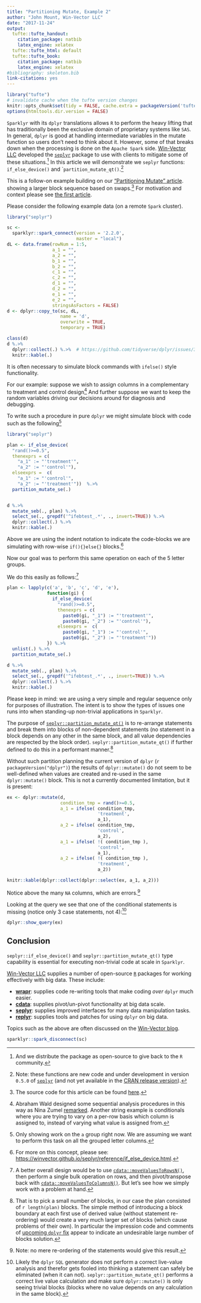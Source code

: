 ```yaml
---
title: "Partitioning Mutate, Example 2"
author: "John Mount, Win-Vector LLC"
date: "2017-11-24"
output:
  tufte::tufte_handout:
    citation_package: natbib
    latex_engine: xelatex
  tufte::tufte_html: default
  tufte::tufte_book:
    citation_package: natbib
    latex_engine: xelatex
#bibliography: skeleton.bib
link-citations: yes
---
```


```r
library("tufte")
# invalidate cache when the tufte version changes
knitr::opts_chunk$set(tidy = FALSE, cache.extra = packageVersion('tufte'))
options(htmltools.dir.version = FALSE)
```

`Sparklyr` with its `dplyr` translations allows `R` to perform the heavy lifting that has traditionally been the exclusive domain of proprietary systems like `SAS`.
In general, `dplyr` is good at handling intermediate variables in the mutate function so users don't need to think about it.
However, some of that breaks down when the processing is done on the `Apache Spark` side. [Win-Vector LLC](http://win-vector.com)
developed the [`seplyr`](https://winvector.github.io/seplyr/) package to use with clients to mitigate some of these situations.^[And we distribute the package as open-source to give back to the `R` community.]
In this article we will demonstrate we `seplyr` functions: `if_else_device()` and ``partition_mutate_qt()`.^[Note: these functions are new code and under development in version `0.5.0` 
of [`seplyr`](https://github.com/WinVector/seplyr) (and not yet available 
in the [CRAN release version](https://CRAN.R-project.org/package=seplyr)).]


This is a follow-on example building on our ["Partitioning Mutate" article](http://winvector.github.io/FluidData/partition_mutate.html).
showing a larger block sequence based on swaps.^[The source code for this article can be found [here](https://github.com/WinVector/WinVector.github.io/blob/master/FluidData/partition_mutate_ex2.Rmd).]  For motivation and context please see
[the first article](http://winvector.github.io/FluidData/partition_mutate.html).

Please consider the following example data (on a remote `Spark` cluster).

```r
library("seplyr")

sc <- 
  sparklyr::spark_connect(version = '2.2.0', 
                          master = "local")
dL <- data.frame(rowNum = 1:5,
                 a_1 = "",
                 a_2 = "",
                 b_1 = "",
                 b_2 = "",
                 c_1 = "",
                 c_2 = "",
                 d_1 = "",
                 d_2 = "",
                 e_1 = "",
                 e_2 = "",
                 stringsAsFactors = FALSE)
d <- dplyr::copy_to(sc, dL, 
                    name = 'd',
                    overwrite = TRUE,
                    temporary = TRUE)

```

```r
class(d)
d %.>% 
  dplyr::collect(.) %.>%  # https://github.com/tidyverse/dplyr/issues/3216
  knitr::kable(.)
```

It is often necessary to simulate block commands with `ifelse()`
style functionality.  

For our example: suppose we wish to assign columns in a complementary
to treatment and control design^[Abraham Wald designed some sequential analysis procedures
in this way as Nina Zumel [remarked](https://github.com/WinVector/ODSCWest2017/tree/master/MythsOfDataScience). Another string example is conditionals where you are trying to vary on a per-row basis which column is assigned to, instead of varying what value is assigned from.]
And further suppose we want to keep the random variables driving our decisions
around for diagnosis and debugging.

To write such a procedure in pure `dplyr` we might simulate block with code such
as the following^[Only showing work on the `a` group right now. We are assuming
we want to perform this task on all the grouped letter columns.]

```r
library("seplyr")

plan <- if_else_device(
  "rand()>=0.5",
  thenexprs = c(
    "a_1" := "'treatment'",
    "a_2" := "'control'"),
  elseexprs =  c(
    "a_1" := "'control'",
    "a_2" := "'treatment'"))  %.>% 
  partition_mutate_se(.)


d %.>% 
  mutate_seb(., plan) %.>% 
  select_se(., grepdf('^ifebtest_.*', ., invert=TRUE)) %.>% 
  dplyr::collect(.) %.>% 
  knitr::kable(.)
```

Above we are using the indent notation to indicate the code-blocks we are simulating
with row-wise `if(){}else{}` blocks.^[For more on this concept, please see: [https://winvector.github.io/seplyr/reference/if_else_device.html](https://winvector.github.io/seplyr/reference/if_else_device.html).]

Now our goal was to perform this same operation on each of the 5 letter groups.

We do this easily as follows:^[A better overall design would be to use 
[`cdata::moveValuesToRowsN()`](https://winvector.github.io/cdata/reference/moveValuesToRowsN.html),
then perform a single bulk operation on rows, and then pivot/transpose back
with [`cdata::moveValuesToColumnsN()`](https://winvector.github.io/cdata/reference/moveValuesToColumnsN.html).
But let's see how we simply work with a problem at hand.]

```r
plan <- lapply(c('a', 'b', 'c', 'd', 'e'),
               function(gi) {
                 if_else_device(
                   "rand()>=0.5",
                   thenexprs = c(
                     paste0(gi, "_1") := "'treatment'",
                     paste0(gi, "_2") := "'control'"),
                   elseexprs =  c(
                     paste0(gi, "_1") := "'control'",
                     paste0(gi, "_2") := "'treatment'"))
               }) %.>% 
  unlist(.) %.>% 
  partition_mutate_se(.)

d %.>% 
  mutate_seb(., plan) %.>% 
  select_se(., grepdf('^ifebtest_.*', ., invert=TRUE)) %.>% 
  dplyr::collect(.) %.>% 
  knitr::kable(.)
```

Please keep in mind: we are using a very simple and regular sequence only
for purposes of illustration.  The intent is to show the types of issues
one runs into when standing-up non-trivial applications in `Sparklyr`.

The purpose of [`seplyr::partition_mutate_qt()`](https://github.com/WinVector/seplyr) 
is to re-arrange statements and break them into blocks of non-dependent statements (no
statement in a block depends on any other in the same block, and all value dependencies
are respected by the block order).  `seplyr::partition_mutate_qt()` if further defined to do this
in a performant manner.^[That is to pick a small number of blocks, in our case the plan consisted of
`r length(plan)` blocks.  The simple method of introducing a block boundary at each first use
of derived value (without statement re-ordering) would create a very much larger set of blocks 
(which cause problems of their own).  In particular the impression code and comments
of [upcoming `dplyr` fix](https://github.com/tidyverse/dbplyr/commit/36a44cd4b5f70bc06fb004e7787157165766d091) appear
to indicate an undesirable large number of blocks solution.]

Without such partition planning the current version of `dplyr` (`r packageVersion("dplyr")`)
the results of `dplyr::mutate()` do not seem to be well-defined when values are created
and re-used in the same `dplyr::mutate()` block.  This is not a currently documented limitation, but
it is present:

```r
ex <- dplyr::mutate(d,
                    condition_tmp = rand()>=0.5,
                    a_1 = ifelse( condition_tmp, 
                                  'treatment', 
                                  a_1),
                    a_2 = ifelse( condition_tmp, 
                                  'control', 
                                  a_2),
                    a_1 = ifelse( !( condition_tmp ), 
                                  'control', 
                                  a_1),
                    a_2 = ifelse( !( condition_tmp ), 
                                  'treatment', 
                                  a_2))

knitr::kable(dplyr::collect(dplyr::select(ex, a_1, a_2)))
```

Notice above the many `NA` columns, which are errors.^[Note: no mere re-ordering of the statements would give this result.]

Looking at the query we see that one of the conditional statements is missing (notice only 3 case statements, not 4):^[Likely 
the `dplyr` `SQL` generator does not perform a correct live-value analysis and therefor gets fooled into thinking a statement can
safely be eliminated (when it can not). `seplyr::partition_mutate_qt()` performs a correct live value calculation and make sure
`dplyr::mutate()` is only seeing trivial blocks (blocks where no value depends on any calculation in the same block).]

```r
dplyr::show_query(ex)
```

Conclusion
----------

`seplyr::if_else_device()` and `seplyr::partition_mutate_qt()` type capability is
essential for executing non-trivial code at scale in `Sparklyr`.

[Win-Vector LLC](http://www.win-vector.com/) supplies a number of open-source
[`R`](https://www.r-project.org) packages for working effectively with big data.
These include:

  * **[wrapr](https://winvector.github.io/wrapr/)**: supplies code re-writing tools that make coding *over* `dplyr` much easier.
  * **[cdata](https://winvector.github.io/cdata/)**: supplies pivot/un-pivot functionality at big data scale.
  * **[seplyr](https://winvector.github.io/seplyr/)**: supplies improved interfaces for many data manipulation tasks.
  * **[replyr](https://winvector.github.io/replyr/)**: supplies tools and patches for using `dplyr` on big data.

Topics such as the above are often discussed on the [Win-Vector blog](http://www.win-vector.com/blog/).

```r
sparklyr::spark_disconnect(sc)
```
